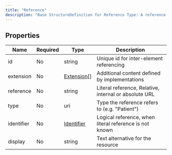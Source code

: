 ```yaml
---
title: "Reference"
description: "Base StructureDefinition for Reference Type: A reference from one resource to another."
---
```


## Properties

| Name       | Required | Type                                                  | Description                                            |
| ---------- | -------- | ----------------------------------------------------- | ------------------------------------------------------ |
| id         | No       | string                                                | Unique id for inter-element referencing                |
| extension  | No       | [Extension](/medical-api/fhir/data-types/extension)[] | Additional content defined by implementations          |
| reference  | No       | string                                                | Literal reference, Relative, internal or absolute URL  |
| type       | No       | uri                                                   | Type the reference refers to (e.g. "Patient")          |
| identifier | No       | [Identifier](/medical-api/fhir/data-types/identifier) | Logical reference, when literal reference is not known |
| display    | No       | string                                                | Text alternative for the resource                      |

